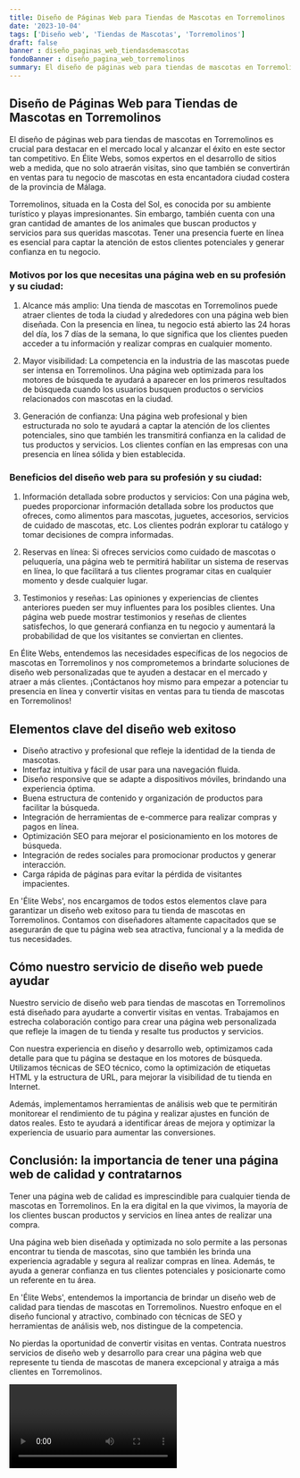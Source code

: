 ```yaml
---
title: Diseño de Páginas Web para Tiendas de Mascotas en Torremolinos
date: '2023-10-04'
tags: ['Diseño web', 'Tiendas de Mascotas', 'Torremolinos']
draft: false
banner : diseño_paginas_web_tiendasdemascotas
fondoBanner : diseño_pagina_web_torremolinos
summary: El diseño de páginas web para tiendas de mascotas en Torremolinos es crucial para destacar en el mercado local y alcanzar el éxito en este sector tan competitivo. En Élite Webs, somos expertos en el desarrollo de sitios web a medida, que no solo atraerán visitas, sino que también se convertirán en ventas para tu negocio de mascotas en esta encantadora ciudad costera de la provincia de Málaga.
---
```


## Diseño de Páginas Web para Tiendas de Mascotas en Torremolinos

El diseño de páginas web para tiendas de mascotas en Torremolinos es crucial para destacar en el mercado local y alcanzar el éxito en este sector tan competitivo. En Élite Webs, somos expertos en el desarrollo de sitios web a medida, que no solo atraerán visitas, sino que también se convertirán en ventas para tu negocio de mascotas en esta encantadora ciudad costera de la provincia de Málaga.

Torremolinos, situada en la Costa del Sol, es conocida por su ambiente turístico y playas impresionantes. Sin embargo, también cuenta con una gran cantidad de amantes de los animales que buscan productos y servicios para sus queridas mascotas. Tener una presencia fuerte en línea es esencial para captar la atención de estos clientes potenciales y generar confianza en tu negocio.

### Motivos por los que necesitas una página web en su profesión y su ciudad:

1. Alcance más amplio: Una tienda de mascotas en Torremolinos puede atraer clientes de toda la ciudad y alrededores con una página web bien diseñada. Con la presencia en línea, tu negocio está abierto las 24 horas del día, los 7 días de la semana, lo que significa que los clientes pueden acceder a tu información y realizar compras en cualquier momento.

2. Mayor visibilidad: La competencia en la industria de las mascotas puede ser intensa en Torremolinos. Una página web optimizada para los motores de búsqueda te ayudará a aparecer en los primeros resultados de búsqueda cuando los usuarios busquen productos o servicios relacionados con mascotas en la ciudad.

3. Generación de confianza: Una página web profesional y bien estructurada no solo te ayudará a captar la atención de los clientes potenciales, sino que también les transmitirá confianza en la calidad de tus productos y servicios. Los clientes confían en las empresas con una presencia en línea sólida y bien establecida.

### Beneficios del diseño web para su profesión y su ciudad:

1. Información detallada sobre productos y servicios: Con una página web, puedes proporcionar información detallada sobre los productos que ofreces, como alimentos para mascotas, juguetes, accesorios, servicios de cuidado de mascotas, etc. Los clientes podrán explorar tu catálogo y tomar decisiones de compra informadas.

2. Reservas en línea: Si ofreces servicios como cuidado de mascotas o peluquería, una página web te permitirá habilitar un sistema de reservas en línea, lo que facilitará a tus clientes programar citas en cualquier momento y desde cualquier lugar.

3. Testimonios y reseñas: Las opiniones y experiencias de clientes anteriores pueden ser muy influentes para los posibles clientes. Una página web puede mostrar testimonios y reseñas de clientes satisfechos, lo que generará confianza en tu negocio y aumentará la probabilidad de que los visitantes se conviertan en clientes.

En Élite Webs, entendemos las necesidades específicas de los negocios de mascotas en Torremolinos y nos comprometemos a brindarte soluciones de diseño web personalizadas que te ayuden a destacar en el mercado y atraer a más clientes. ¡Contáctanos hoy mismo para empezar a potenciar tu presencia en línea y convertir visitas en ventas para tu tienda de mascotas en Torremolinos!

<GifSeo />

<Cta />

## Elementos clave del diseño web exitoso

- Diseño atractivo y profesional que refleje la identidad de la tienda de mascotas.
- Interfaz intuitiva y fácil de usar para una navegación fluida.
- Diseño responsive que se adapte a dispositivos móviles, brindando una experiencia óptima.
- Buena estructura de contenido y organización de productos para facilitar la búsqueda.
- Integración de herramientas de e-commerce para realizar compras y pagos en línea.
- Optimización SEO para mejorar el posicionamiento en los motores de búsqueda.
- Integración de redes sociales para promocionar productos y generar interacción.
- Carga rápida de páginas para evitar la pérdida de visitantes impacientes.

En 'Élite Webs', nos encargamos de todos estos elementos clave para garantizar un diseño web exitoso para tu tienda de mascotas en Torremolinos. Contamos con diseñadores altamente capacitados que se asegurarán de que tu página web sea atractiva, funcional y a la medida de tus necesidades. 

## Cómo nuestro servicio de diseño web puede ayudar

Nuestro servicio de diseño web para tiendas de mascotas en Torremolinos está diseñado para ayudarte a convertir visitas en ventas. Trabajamos en estrecha colaboración contigo para crear una página web personalizada que refleje la imagen de tu tienda y resalte tus productos y servicios.

Con nuestra experiencia en diseño y desarrollo web, optimizamos cada detalle para que tu página se destaque en los motores de búsqueda. Utilizamos técnicas de SEO técnico, como la optimización de etiquetas HTML y la estructura de URL, para mejorar la visibilidad de tu tienda en Internet.

Además, implementamos herramientas de análisis web que te permitirán monitorear el rendimiento de tu página y realizar ajustes en función de datos reales. Esto te ayudará a identificar áreas de mejora y optimizar la experiencia de usuario para aumentar las conversiones.

## Conclusión: la importancia de tener una página web de calidad y contratarnos

Tener una página web de calidad es imprescindible para cualquier tienda de mascotas en Torremolinos. En la era digital en la que vivimos, la mayoría de los clientes buscan productos y servicios en línea antes de realizar una compra.

Una página web bien diseñada y optimizada no solo permite a las personas encontrar tu tienda de mascotas, sino que también les brinda una experiencia agradable y segura al realizar compras en línea. Además, te ayuda a generar confianza en tus clientes potenciales y posicionarte como un referente en tu área.

En 'Élite Webs', entendemos la importancia de brindar un diseño web de calidad para tiendas de mascotas en Torremolinos. Nuestro enfoque en el diseño funcional y atractivo, combinado con técnicas de SEO y herramientas de análisis web, nos distingue de la competencia.

No pierdas la oportunidad de convertir visitas en ventas. Contrata nuestros servicios de diseño web y desarrollo para crear una página web que represente tu tienda de mascotas de manera excepcional y atraiga a más clientes en Torremolinos.

<Video />

<CtaBot job='Tiendas de Mascotas' city='Torremolinos'/>

<Gmaps query='Torremolinos+españa+maps' />